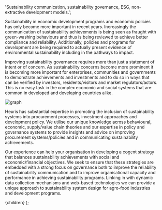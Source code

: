 
  'Sustainability communication, sustainability governance, ESG, non-extractive development models.';

Sustainability in economic development programs and economic policies has only become more important in recent years. Increasingly the communication of sustainability achievements is being seen as fraught with green-washing behaviours and thus is being reviewed to achieve better compliance and reliability. Additionally, policies and programs for development are being required to actually present evidence of environmental sustainability including in the pathways to impact.

Improving sustainability governance requires more than just a statement of intent or of concern. As sustainability concerns become more prominent it is becoming more important for enterprises, communities and governments to demonstrate achievements and investments and to do so in ways that can be verified by investors, residents/visitors and market regulators/actors. This is no easy task in the complex economic and social systems that are common in developed and developing countries alike.

![graph](/services/image2.jpg)

Heuris has substantial expertise in promoting the inclusion of sustainability systems into procurement processes, investment approaches and development policy. We utilise our unique knowledge across behavioural, economic, supply/value chain theories and our expertise in policy and governance systems to provide insights and advice on improving procurement systems/policies and in communicating sustainability achievements.

Our experience can help your organisation in developing a cogent strategy that balances sustainability achievements with social and economic/financial objectives. We seek to ensure that these strategies are embedded with a strong focus on governance both to improve the reliability of sustainability communication and to improve organisational capacity and performance in achieving sustainability programs. Linking in with dynamic data collection mechanisms and web-based technologies we can provide a unique approach to sustainability system design for agro-food industries and development programs.

  <BlogLayout title={title} summary={summary} subtitle={subtitle}>
    {children}
  </BlogLayout>
);
